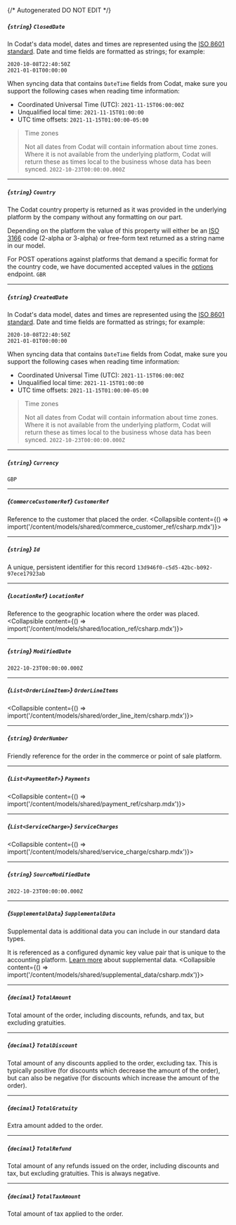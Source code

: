 {/* Autogenerated DO NOT EDIT  */}

##### *{`string`}* `ClosedDate`
In Codat's data model, dates and times are represented using the <a class="external" href="https://en.wikipedia.org/wiki/ISO_8601" target="_blank">ISO 8601 standard</a>. Date and time fields are formatted as strings; for example:

```
2020-10-08T22:40:50Z
2021-01-01T00:00:00
```



When syncing data that contains `DateTime` fields from Codat, make sure you support the following cases when reading time information:

- Coordinated Universal Time (UTC): `2021-11-15T06:00:00Z`
- Unqualified local time: `2021-11-15T01:00:00`
- UTC time offsets: `2021-11-15T01:00:00-05:00`

> Time zones
> 
> Not all dates from Codat will contain information about time zones.  
> Where it is not available from the underlying platform, Codat will return these as times local to the business whose data has been synced.
`2022-10-23T00:00:00.000Z`

---
##### *{`string`}* `Country`
The Codat country property is returned as it was provided in the underlying platform by the company without any formatting on our part.

Depending on the platform the value of this property will either be an <a href="https://en.wikipedia.org/wiki/List_of_ISO_3166_country_codes" target="_blank">ISO 3166</a> code (2-alpha or 3-alpha) or free-form text returned as a string name in our model. 

For POST operations against platforms that demand a specific format for the country code, we have documented accepted values in the [options](https://docs.codat.io/codat-api#/operations/get-companies-companyId-connections-connectionId-push) endpoint.
`GBR`

---
##### *{`string`}* `CreatedDate`
In Codat's data model, dates and times are represented using the <a class="external" href="https://en.wikipedia.org/wiki/ISO_8601" target="_blank">ISO 8601 standard</a>. Date and time fields are formatted as strings; for example:

```
2020-10-08T22:40:50Z
2021-01-01T00:00:00
```



When syncing data that contains `DateTime` fields from Codat, make sure you support the following cases when reading time information:

- Coordinated Universal Time (UTC): `2021-11-15T06:00:00Z`
- Unqualified local time: `2021-11-15T01:00:00`
- UTC time offsets: `2021-11-15T01:00:00-05:00`

> Time zones
> 
> Not all dates from Codat will contain information about time zones.  
> Where it is not available from the underlying platform, Codat will return these as times local to the business whose data has been synced.
`2022-10-23T00:00:00.000Z`

---
##### *{`string`}* `Currency`
`GBP`

---
##### *{`CommerceCustomerRef`}* `CustomerRef`
Reference to the customer that placed the order.
<Collapsible content={() => import('/content/models/shared/commerce_customer_ref/csharp.mdx')}>
</Collapsible>

---
##### *{`string`}* `Id`
A unique, persistent identifier for this record
`13d946f0-c5d5-42bc-b092-97ece17923ab`

---
##### *{`LocationRef`}* `LocationRef`
Reference to the geographic location where the order was placed.
<Collapsible content={() => import('/content/models/shared/location_ref/csharp.mdx')}>
</Collapsible>

---
##### *{`string`}* `ModifiedDate`
`2022-10-23T00:00:00.000Z`

---
##### *{`List<OrderLineItem>`}* `OrderLineItems`
<Collapsible content={() => import('/content/models/shared/order_line_item/csharp.mdx')}>
</Collapsible>

---
##### *{`string`}* `OrderNumber`
Friendly reference for the order in the commerce or point of sale platform.

---
##### *{`List<PaymentRef>`}* `Payments`
<Collapsible content={() => import('/content/models/shared/payment_ref/csharp.mdx')}>
</Collapsible>

---
##### *{`List<ServiceCharge>`}* `ServiceCharges`
<Collapsible content={() => import('/content/models/shared/service_charge/csharp.mdx')}>
</Collapsible>

---
##### *{`string`}* `SourceModifiedDate`
`2022-10-23T00:00:00.000Z`

---
##### *{`SupplementalData`}* `SupplementalData`
Supplemental data is additional data you can include in our standard data types. 

It is referenced as a configured dynamic key value pair that is unique to the accounting platform. [Learn more](https://docs.codat.io/using-the-api/supplemental-data/overview) about supplemental data.
<Collapsible content={() => import('/content/models/shared/supplemental_data/csharp.mdx')}>
</Collapsible>

---
##### *{`decimal`}* `TotalAmount`
Total amount of the order, including discounts, refunds, and tax, but excluding gratuities.

---
##### *{`decimal`}* `TotalDiscount`
Total amount of any discounts applied to the order, excluding tax. This is typically positive (for discounts which decrease the amount of the order), but can also be negative (for discounts which increase the amount of the order).

---
##### *{`decimal`}* `TotalGratuity`
Extra amount added to the order.

---
##### *{`decimal`}* `TotalRefund`
Total amount of any refunds issued on the order, including discounts and tax, but excluding gratuities. This is always negative.

---
##### *{`decimal`}* `TotalTaxAmount`
Total amount of tax applied to the order.

